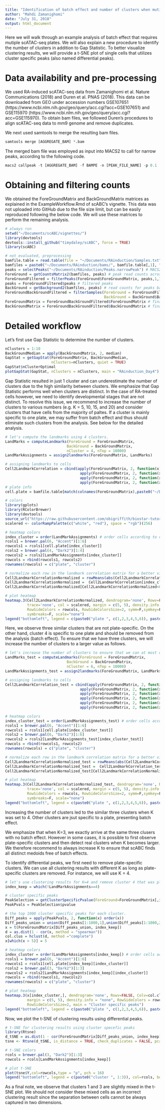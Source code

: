 ```yaml
---
title: "Identification of batch effect and number of clusters when mutiple plates are available"
author: "Mahdi Zamanighomi"
date: "July 31, 2018"
output: html_document
---
```


Here we will walk through an example analysis of batch effect that requires mutiple scATAC-seq plates. We will also explain a new procedure to identify the number of clusters in addition to Gap Statistic. To better visualize clustering results, we will provide a t-SNE plot of single cells that utilizes cluster specific peaks (also named differential peaks).

# Data availability and pre-processing

We used RA-induced scATAC-seq data from Zamanighomi et al. Nature Communications (2018) and Duren et al. PNAS (2018). This data can be downloaded from GEO under accession numbers GSE107651 (https://www.ncbi.nlm.nih.gov/geo/query/acc.cgi?acc=GSE107651) and GSE115970 (https://www.ncbi.nlm.nih.gov/geo/query/acc.cgi?acc=GSE115970). To obtain bam files, we followed Duren's procedures to align scATAC-seq data to mm9 genome and remove duplicates.

We next used samtools to merge the resulting bam files.
```r
samtools merge [AGGREGATE_BAM] *.bam
```

The merged bam file was employed as input into MACS2 to call for narrow peaks, according to the following code.
```r
macs2 callpeak -t [AGGREGATE_BAM] -f BAMPE -n [PEAK_FILE_NAME] -p 0.1
```

# Obtaining and filtering counts

We obtained the ForeGroundMatrix and BackGroundMatrix matrices as explained in the ExampleWorkflow.Rmd of scABC's vignette. This data was not uploaded into GitHub due to the file size limit, but can be easily reproduced following the below code. We will use these matrices to perform the remaining analysis.

```r
# always run
setwd("~/Documents/scABC/vignettes/")
library(devtools)
devtools::install_github("timydaley/scABC", force = TRUE)
library(scABC)
```

```r
# not evaluated, preprocessing
bamfile.table = read.table(file = "~/Documents/RAinduction/Samples.txt") # sample names (column 1) with plate numbers (column 2)
bamfiles = paste0("~/Documents/RAinduction/bams/", bamfile.table[,1], "_001.trim.sort.nuc.uniq.rmdup.bam") # bam files
peaks = selectPeaks("~/Documents/RAinduction/Peaks.narrowPeak") # MACS2 narrow peaks
ForeGround = getCountsMatrix2(bamfiles, peaks) # peak read counts across cells. getCountsMatrix2 is a faster version of getCountsMatrix
ForeGroundFiltered = filterPeaks(ForeGround$ForeGroundMatrix, peaks,1,10) # keep peaks with at last 1 read in minimum 10 cells
peaks = ForeGroundFiltered$peaks # filtered peaks
BackGround = getBackground2(bamfiles, peaks) # read counts for peaks background. getBackground2 is a faster version of getBackground
ForeGroundBackGroundFiltered = filterSamples(ForeGround = ForeGroundFiltered$ForeGroundMatrix, 
                                             BackGround = BackGround$BackGroundMatrix) # filter extremely shallow sequenced cells
ForeGroundMatrix = ForeGroundBackGroundFiltered$ForeGroundMatrix # final peak counts
BackGroundMatrix = ForeGroundBackGroundFiltered$BackGroundMatrix # final background counts
```

# Detailed workflow

Let's first use Gap Statistic to determine the number of clusters.

```r
nClusters = 1:10
BackGroundMedian = apply(BackGroundMatrix, 2, median)
GapStat = getGapStat(ForeGroundMatrix, BackGroundMedian, 
                     nClusters=nClusters, quiet = TRUE)
GapStat$nClusterOptimal
plotGapStat(GapStat, nClusters = nClusters, main = "RAinduction_Day4")
```

Gap Statistic resulted in just 1 cluster and can underestimate the number of clusters due to the high similarity between clusters. We emphasize that Gap Statistic performs well when clusters are distinct. In the case of RA-treated cells however, we need to identify developmental stages that are not distinct. To resolve this issue, we recommend to increase the number of clusters to various numbers (e.g. K = 5, 10, 15, and 20) and consider clusters that have cells from the majority of paltes. If a cluster is mainly specific to one plate, we may suffer from batch effect and thus should eliminate such clusters from the analysis. See below for the detailed analysis.

```r
# let's compute the landmarks using 4 clusters.
LandMarks = computeLandmarks(ForeGround = ForeGroundMatrix, 
                            BackGround = BackGroundMatrix, 
                            nCluster = 4, nTop = 10000)
LandMarkAssignments = assign2landmarks(ForeGroundMatrix, LandMarks)

# assigning landmarks to cells
Cell2LandmarkCorrelation = cbind(apply(ForeGroundMatrix, 2, function(x) cor(x, LandMarks[,1], method = 'spearman')), 
                                  apply(ForeGroundMatrix, 2, function(x) cor(x, LandMarks[,2], method = 'spearman')),
                                  apply(ForeGroundMatrix, 2, function(x) cor(x, LandMarks[,3], method = 'spearman')),
                                  apply(ForeGroundMatrix, 2, function(x) cor(x, LandMarks[,4], method = 'spearman')))
# plate info
cell.plate = bamfile.table[match(colnames(ForeGroundMatrix),paste0("~/Documents/RAinduction/bams/",bamfile.table[,1], "_001.trim.sort.nuc.uniq.rmdup.bam")), 2]

# colors
library(gplots)
library(RColorBrewer)
library(devtools)
source_url("https://raw.githubusercontent.com/obigriffith/biostar-tutorials/master/Heatmaps/heatmap.3.R")
scalered <- colorRampPalette(c("white", "red"), space = "rgb")(256)

# heatmap colors
index_cluster = order(LandMarkAssignments) # order cells according to cluster assignments
rcols1 = brewer.pal(6, "Accent")[1:6]
rowcols1 = rcols1[cell.plate[index_cluster]]
rcols2 = brewer.pal(4, "Dark2")[1:4]
rowcols2 = rcols2[LandMarkAssignments[index_cluster]]
rowcols = rbind(rowcols1, rowcols2)
rownames(rowcols) = c("plate", "cluster")

# normalize each row in the landmark correlation matrix for a better visualization
Cell2LandmarkCorrelationNormalized = rowMeans(abs(Cell2LandmarkCorrelation[index_cluster,]))
Cell2LandmarkCorrelationNormalized =  Cell2LandmarkCorrelation[index_cluster,]/Cell2LandmarkCorrelationNormalized 
Cell2LandmarkCorrelationNormalized[Cell2LandmarkCorrelationNormalized<0] <- 0

# plot heatmap
heatmap.3(Cell2LandmarkCorrelationNormalized, dendrogram='none', Rowv=FALSE, Colv=FALSE,
          trace='none', col = scalered, margin = c(5, 5), density.info = "none", 
          RowSideColors = rowcols, RowSideColorsSize=2, symm=F,symkey=F,
          symbreaks=F, scale="none")
legend("bottomleft", legend = c(paste0("plate ", c(1,2,3,4,5,6)), paste0("cluster ", 1:4)), col = c(rcols1, rcols2), border=FALSE, bty="n", y.intersp = 1, cex= 1, pch = 15)
```

Here, we observe three similar clusters that are not plate-specific. On the other hand, cluster 4 is specific to one plate and should be removed from the analysis (batch effect). To ensure that we have three clusters, we will increase the number of clusters to a larger value as follows.

```r
# let's increase the number of clusters to ensure that we can at most define three medoids.
LandMarks_test = computeLandmarks(ForeGround = ForeGroundMatrix, 
                            BackGround = BackGroundMatrix, 
                            nCluster = 6, nTop = 10000)
LandMarkAssignments_test = assign2landmarks(ForeGroundMatrix, LandMarks_test)

# assigning landmarks to cells
Cell2LandmarkCorrelation_test = cbind(apply(ForeGroundMatrix, 2, function(x) cor(x, LandMarks_test[,1], method = 'spearman')), 
                                  apply(ForeGroundMatrix, 2, function(x) cor(x, LandMarks_test[,2], method = 'spearman')),
                                  apply(ForeGroundMatrix, 2, function(x) cor(x, LandMarks_test[,3], method = 'spearman')),
                                  apply(ForeGroundMatrix, 2, function(x) cor(x, LandMarks_test[,4], method = 'spearman')),
                                  apply(ForeGroundMatrix, 2, function(x) cor(x, LandMarks_test[,5], method = 'spearman')),
                                  apply(ForeGroundMatrix, 2, function(x) cor(x, LandMarks_test[,6], method = 'spearman')))

# heatmap colors
index_cluster_test = order(LandMarkAssignments_test) # order cells according to cluster assignments
rcols1 = brewer.pal(6, "Accent")[1:6]
rowcols1 = rcols1[cell.plate[index_cluster_test]]
rcols2 = brewer.pal(6, "Dark2")[1:6]
rowcols2 = rcols2[LandMarkAssignments_test[index_cluster_test]]
rowcols = rbind(rowcols1, rowcols2)
rownames(rowcols) = c("plate", "cluster")

# normalize each row in the landmark correlation matrix for a better visualization
Cell2LandmarkCorrelationNormalized_test = rowMeans(abs(Cell2LandmarkCorrelation_test[index_cluster_test,]))
Cell2LandmarkCorrelationNormalized_test =  Cell2LandmarkCorrelation_test[index_cluster_test,]/Cell2LandmarkCorrelationNormalized_test 
Cell2LandmarkCorrelationNormalized_test[Cell2LandmarkCorrelationNormalized_test<0] <- 0

# plot heatmap
heatmap.3(Cell2LandmarkCorrelationNormalized_test, dendrogram='none', Rowv=FALSE, Colv=FALSE,
          trace='none', col = scalered, margin = c(5, 5), density.info = "none", 
          RowSideColors = rowcols, RowSideColorsSize=2, symm=F,symkey=F,
          symbreaks=F, scale="none")
legend("bottomleft", legend = c(paste0("plate ", c(1,2,3,4,5,6)), paste0("cluster ", 1:6)), col = c(rcols1, rcols2), border=FALSE, bty="n", y.intersp = 1, cex= 1, pch = 15)
```

Increasing the number of clusters led to the similar three clusters when K was set to 4. Other clusters are jsut specific to a plate, presenting batch effect.

We emphasize that when K=3, we exactly arrive at the same three clusers with no batch effect. However in some cases, it is possible to first observe plate-specific clusters and then detect real clusters when K becomes larger. We therefore recommend to always increase K to ensure that scABC finds all distinct medoids free of batch effects.

To identify differential peaks, we first need to remove plate-specific clusters. We can use all clustering results with different K as long as plate-specific clusters are removed. For instance, we will use K = 4.

```r
# let's use clustering results for K=4 and remove cluster 4 that was plate-specific.
index_keep = which(!LandMarkAssignments==4)

# cluster specific peaks
PeakSelection = getClusterSpecificPvalue(ForeGround=ForeGroundMatrix[,index_keep], cluster_assignments = LandMarkAssignments[index_keep], background_medians = BackGroundMedian[index_keep])
PeakPvals = PeakSelection$pvalue

# the top 1000 cluster specific peaks for each cluster.
Diff_peaks = apply(PeakPvals, 2, function(x) order(x))
Diff_peaks_union = union(Diff_peaks[1:1000,1],union(Diff_peaks[1:1000,2],Diff_peaks[1:1000,3]))
x = t(ForeGroundMatrix[Diff_peaks_union, index_keep])
d = as.dist(1 - cor(x, method = "spearman"))
col.clus = hclust(d, method ="complete")
x[which(x > 5)] = 5

# heatmap colors
index_cluster = order(LandMarkAssignments[index_keep]) # order cells according to cluster assignments
rcols1 = brewer.pal(6, "Accent")[1:6]
rowcols1 = rcols1[cell.plate[index_keep][index_cluster]]
rcols2 = brewer.pal(3, "Dark2")[1:3]
rowcols2 = rcols2[LandMarkAssignments[index_keep][index_cluster]]
rowcols = rbind(rowcols1, rowcols2)
rownames(rowcols) = c("plate", "cluster")

# plot heatmap
heatmap.3(x[index_cluster,], dendrogram='none', Rowv=FALSE, Colv=col.clus, trace='none', col = scalered, 
          margin = c(5, 5), density.info = "none", RowSideColors = rowcols, 
          RowSideColorsSize=2, main = "Cluster specific peaks")
legend("bottomleft", legend = c(paste0("plate ", c(1,2,3,4,5,6)), paste0("cluster ", 1:3)), col = c(rcols1, rcols2), border=FALSE, bty="n", y.intersp = 1, cex= 1, pch = 15)
```

Now, we plot the t-SNE of clustering results using differential peaks.

```r
# t-SNE for clustering results using cluster specefic peaks
library(Rtsne)
d_tSNE = as.dist(1 - cor(ForeGroundMatrix[Diff_peaks_union, index_keep], method = "spearman"))
tsne <- Rtsne(d_tSNE, is_distance = TRUE, check_duplicates = FALSE, pca = FALSE, perplexity=40, theta=0.5, dims=2)

# t-SNE colors
rcols = brewer.pal(3, "Dark2")[1:3]
rowcols = rcols[LandMarkAssignments[index_keep]]

# plot t-SNE
plot(tsne$Y,col=rowcols,type = "p", pch = 16)
legend("bottomleft", legend = c(paste0("cluster ", 1:3)), col=rcols, border=FALSE, bty="n", y.intersp = 1, cex= 1, pch = 16)
```

As a final note, we observe that clusters 1 and 3 are slightly mixed in the t-SNE plot. We should not consider these mixed cells as an incorrect clustering result since the separation between cells cannot be always captured in two dimensions.
